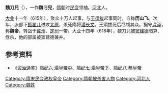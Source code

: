 '''魏刀兒'''（{{Bd|？||618年|catIdx=W魏}}），一作'''魏刁兒'''，[[隋朝|隋朝]]时[[隋末民变|民变]]领袖。[[河北|河北]]人。

[[大业_(年号)|大业]]十一年（615年），聚众十万人起事，与[[王須拔|王須拔]]起事同时，自称'''历山飞'''。次年，派部下[[甄翟儿|甄翟儿]]进攻[[太原|太原]]，杀死隋将[[潘长文|潘长文]]。王須拔死后尽领其众。据守[[深泽|深泽]]，称'''魏帝'''，转战于[[冀州_(河北)|冀州]]、[[定州_(北魏)|定州]]一带。大业十四年（618年），魏刀兒被[[窦建德|窦建德]]暗算、俘杀，他的部属被窦建德兼并。

== 参考资料 ==
*《[[资治通鉴|资治通鉴]]》[[s:資治通鑑/卷182|隋纪六·煬皇帝中]]、[[s:資治通鑑/卷183|隋纪七·煬皇帝下]]、[[s:資治通鑑/卷184|隋纪八·恭皇帝]]

{{中國民變起事領袖}}

[[Category:隋末民变政权皇帝|Category:隋末民变政权皇帝]]
[[Category:隋朝被杀害人物|Category:隋朝被杀害人物]]
[[Category:河北人|Category:河北人]]
[[Category:魏姓|Category:魏姓]]